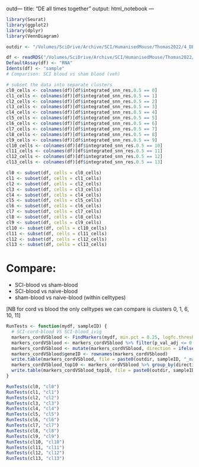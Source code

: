 outd---
title: "DE all times together"
output: html_notebook
---

```r
library(Seurat)
library(ggplot2)
library(dplyr)
library(VennDiagram)
```

```r
outdir <- "/Volumes/SciDrive/Archive/SCI/HumanisedMouse/Thomas2022/4_DEG/EachCelltypeSeparately/4.4_vehVSivig_blood/outdir/"
```

```r
df <- readRDS("/Volumes/SciDrive/Archive/SCI/HumanisedMouse/Thomas2022/1_FixHumanGeneNames+Reprocess/outdir/HumanisedMouse_FixGeneNames.RDS")
DefaultAssay(df) <- "RNA"
Idents(df) <- "sample"
# Comparison: SCI blood vs sham blood (veh)
```

```r
# subset the data into separate clusters
cl0_cells <- colnames(df)[df$integrated_snn_res.0.5 == 0]
cl1_cells <- colnames(df)[df$integrated_snn_res.0.5 == 1]
cl2_cells <- colnames(df)[df$integrated_snn_res.0.5 == 2]
cl3_cells <- colnames(df)[df$integrated_snn_res.0.5 == 3]
cl4_cells <- colnames(df)[df$integrated_snn_res.0.5 == 4]
cl5_cells <- colnames(df)[df$integrated_snn_res.0.5 == 5]
cl6_cells <- colnames(df)[df$integrated_snn_res.0.5 == 6]
cl7_cells <- colnames(df)[df$integrated_snn_res.0.5 == 7]
cl8_cells <- colnames(df)[df$integrated_snn_res.0.5 == 8]
cl9_cells <- colnames(df)[df$integrated_snn_res.0.5 == 9]
cl10_cells <- colnames(df)[df$integrated_snn_res.0.5 == 10]
cl11_cells <- colnames(df)[df$integrated_snn_res.0.5 == 11]
cl12_cells <- colnames(df)[df$integrated_snn_res.0.5 == 12]
cl13_cells <- colnames(df)[df$integrated_snn_res.0.5 == 13]

cl0 <- subset(df, cells = cl0_cells)
cl1 <- subset(df, cells = cl1_cells)
cl2 <- subset(df, cells = cl2_cells)
cl3 <- subset(df, cells = cl3_cells)
cl4 <- subset(df, cells = cl4_cells)
cl5 <- subset(df, cells = cl5_cells)
cl6 <- subset(df, cells = cl6_cells)
cl7 <- subset(df, cells = cl7_cells)
cl8 <- subset(df, cells = cl8_cells)
cl9 <- subset(df, cells = cl9_cells)
cl10 <- subset(df, cells = cl10_cells)
cl11 <- subset(df, cells = cl11_cells)
cl12 <- subset(df, cells = cl12_cells)
cl13 <- subset(df, cells = cl13_cells)
```


# Compare:
* SCI-blood vs sham-blood
* SCI-blood vs naive-blood
* sham-blood vs naive-blood
(within celltypes)

[NB for cord vs blood the only celltypes we can compare is clusters 0, 1, 6, 10, 11]

```r
RunTests <- function(mydf, sampleID) {
  # SCI-cord-blood VS SCI-blood_ivig
  markers_cordVSblood <- FindMarkers(mydf, min.pct = 0.25, logfc.threshold = 0.25, ident.1 = "blood_ivig", ident.2 = "blood_veh")
  markers_cordVSblood <- markers_cordVSblood %>% filter(p_val_adj <= 0.05)
  markers_cordVSblood <- mutate(markers_cordVSblood, direction = ifelse(avg_log2FC > 0, "up", "down"))
  markers_cordVSblood$geneID <- rownames(markers_cordVSblood)
  write.table(markers_cordVSblood, file = paste0(outdir, sampleID, "_markers_ivigVSveh_blood.txt"), sep = "\t", quote = FALSE, col.names = NA)
  markers_cordVSblood_top10 <- markers_cordVSblood %>% group_by(direction) %>% slice_max(order_by = avg_log2FC, n = 10)
  write.table(markers_cordVSblood_top10, file = paste0(outdir, sampleID, "_markers_ivigVSveh_blood_top10.txt"), sep = "\t", quote = FALSE, col.names = NA)
}
```

```r
RunTests(cl0, "cl0")
RunTests(cl1, "cl1")
RunTests(cl2, "cl2")
RunTests(cl3, "cl3")
RunTests(cl4, "cl4")
RunTests(cl5, "cl5")
RunTests(cl6, "cl6")
RunTests(cl7, "cl7")
RunTests(cl8, "cl8")
RunTests(cl9, "cl9")
RunTests(cl10, "cl10")
RunTests(cl11, "cl11")
RunTests(cl12, "cl12")
RunTests(cl13, "cl13")
```

